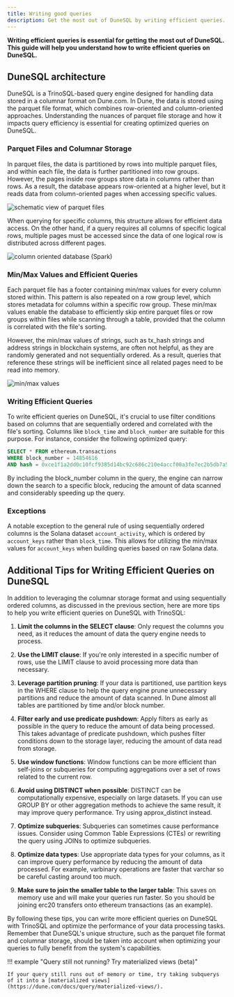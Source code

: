 ```yaml
---
title: Writing good queries
description: Get the most out of DuneSQL by writing efficient queries.
---
```


**Writing efficient queries is essential for getting the most out of DuneSQL. This guide will help you understand how to write efficient queries on DuneSQL.**

## DuneSQL architecture

DuneSQL is a TrinoSQL-based query engine designed for handling data stored in a columnar format on Dune.com. In Dune, the data is stored using the parquet file format, which combines row-oriented and column-oriented approaches. Understanding the nuances of parquet file storage and how it impacts query efficiency is essential for creating optimized queries on DuneSQL.

### Parquet Files and Columnar Storage

In parquet files, the data is partitioned by rows into multiple parquet files, and within each file, the data is further partitioned into row groups. However, the pages inside row groups store data in columns rather than rows. As a result, the database appears row-oriented at a higher level, but it reads data from column-oriented pages when accessing specific values.

![schematic view of parquet files](images/parquet.png)

When querying for specific columns, this structure allows for efficient data access. On the other hand, if a query requires all columns of specific logical rows, multiple pages must be accessed since the data of one logical row is distributed across different pages.

![column oriented database (Spark)](images/column-oriented.png)

### Min/Max Values and Efficient Queries

Each parquet file has a footer containing min/max values for every column stored within. This pattern is also repeated on a row group level, which stores metadata for columns within a specific row group. These min/max values enable the database to efficiently skip entire parquet files or row groups within files while scanning through a table, provided that the column is correlated with the file's sorting.

However, the min/max values of strings, such as tx_hash strings and address strings in blockchain systems, are often not helpful, as they are randomly generated and not sequentially ordered. As a result, queries that reference these strings will be inefficient since all related pages need to be read into memory.

![min/max values](../query/images/minmax-schema.jpg)

### Writing Efficient Queries

To write efficient queries on DuneSQL, it's crucial to use filter conditions based on columns that are sequentially ordered and correlated with the file's sorting. Columns like `block_time` and `block_number` are suitable for this purpose. For instance, consider the following optimized query:

```sql
SELECT * FROM ethereum.transactions
WHERE block_number = 14854616
AND hash = 0xce1f1a2dd0c10fcf9385d14bc92c686c210e4accf00a3fe7ec2b5db7a5499cff;
```

By including the block_number column in the query, the engine can narrow down the search to a specific block, reducing the amount of data scanned and considerably speeding up the query.

### Exceptions
A notable exception to the general rule of using sequentially ordered columns is the Solana dataset `account_activity`, which is ordered by `account_keys` rather than `block_time`. This allows for utilizing the min/max values for `account_keys` when building queries based on raw Solana data.

## Additional Tips for Writing Efficient Queries on DuneSQL

In addition to leveraging the columnar storage format and using sequentially ordered columns, as discussed in the previous section, here are more tips to help you write efficient queries on DuneSQL with TrinoSQL:

1. **Limit the columns in the SELECT clause**: Only request the columns you need, as it reduces the amount of data the query engine needs to process.

2. **Use the LIMIT clause**: If you're only interested in a specific number of rows, use the LIMIT clause to avoid processing more data than necessary.

3. **Leverage partition pruning**: If your data is partitioned, use partition keys in the WHERE clause to help the query engine prune unnecessary partitions and reduce the amount of data scanned. In Dune almost all tables are partitioned by time and/or block number.

4. **Filter early and use predicate pushdown**: Apply filters as early as possible in the query to reduce the amount of data being processed. This takes advantage of predicate pushdown, which pushes filter conditions down to the storage layer, reducing the amount of data read from storage.

5. **Use window functions**: Window functions can be more efficient than self-joins or subqueries for computing aggregations over a set of rows related to the current row.

6. **Avoid using DISTINCT when possible**: DISTINCT can be computationally expensive, especially on large datasets. If you can use GROUP BY or other aggregation methods to achieve the same result, it may improve query performance. Try using approx_distinct instead.

7. **Optimize subqueries**: Subqueries can sometimes cause performance issues. Consider using Common Table Expressions (CTEs) or rewriting the query using JOINs to optimize subqueries.

8. **Optimize data types**: Use appropriate data types for your columns, as it can improve query performance by reducing the amount of data processed. For example, varbinary operations are faster that varchar so be careful casting around too much.

9. **Make sure to join the smaller table to the larger table**: This saves on memory use and will make your queries run faster. So you should be joining erc20 transfers onto ethereum transactions (as an example). 

By following these tips, you can write more efficient queries on DuneSQL with TrinoSQL and optimize the performance of your data processing tasks. Remember that DuneSQL's unique structure, such as the parquet file format and columnar storage, should be taken into account when optimizing your queries to fully benefit from the system's capabilities.

!!! example  "Query still not running? Try materialized views (beta)"

    If your query still runs out of memory or time, try taking subquerys of it into a [materialized views](https://dune.com/docs/query/materialized-views/).
